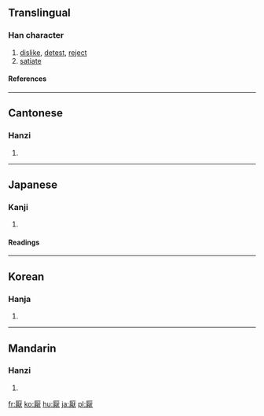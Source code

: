 {{see|厌}}

==Translingual==
===Han character===
{{Han char|rn=27|rad=厂|as=12|sn=14|four=7123<sub>4</sub>|canj=一日月大 (MABK)}}
# [[dislike]], [[detest]], [[reject]]
# [[satiate]]
====References====
{{Han ref|kx=0162.510|dkj=03025|dj=0370.300|hdz=10078.030|uh=53AD|ud=21421|bh=B9BD|bd=47549}}
----
==Cantonese==
===Hanzi===
{{yue-hanzi|jyut=|y=yim3}}
# {{defn|Cantonese}}
----
==Japanese==
===Kanji===
{{ja-kanji|grade=|rs=厂12}}
# {{defn|Japanese}} 
====Readings====
{{ja-readings|on=[[えん]] (en), [[おう]] (ō), [[よう]] (yō)|kun=[[あきる]] (akiru), [[いとう]] (itou)}}
----
==Korean==
===Hanja===
{{ko-hanja|hangeul=[[염]], [[엽]]|rv=yeom, yeop|mr=yŏm, yŏp}}
# {{defn|Korean}}
----
==Mandarin==
===Hanzi===
{{cmn-hanzi|sim=厌|pin=[[yàn]] ([[yan4]])|wg=yen<sup>4</sup>}}
# {{defn|Mandarin}}

[[fr:厭]]
[[ko:厭]]
[[hu:厭]]
[[ja:厭]]
[[pl:厭]]
